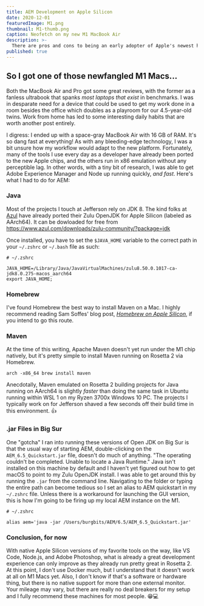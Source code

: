 ```yaml
---
title: AEM Development on Apple Silicon
date: 2020-12-01
featuredImage: M1.png
thumbnail: M1-thumb.png
caption: Neofetch on my new M1 MacBook Air
description: >-
  There are pros and cons to being an early adopter of Apple's newest hardware, but there are mostly pros, even if you opt for the M1 MacBook Air.
published: true
---
```


## So I got one of those newfangled M1 Macs...

Both the MacBook Air and Pro got some great reviews, with the former as a fanless ultrabook that spanks _most laptops that exist_ in benchmarks. I was in desparate need for a device that could be used to get my work done in a room besides the office which doubles as a playroom for our 4.5-year-old twins. Work from home has led to some interesting daily habits that are worth another post entirely. 

I digress: I ended up with a space-gray MacBook Air with 16 GB of RAM. It's so dang fast at everything! As with any bleeding-edge technology, I was a bit unsure how my workflow would adapt to the new platform. Fortunately, many of the tools I use every day as a developer have already been ported to the new Apple chips, and the others run in x86 emulation without any perceptible lag. In other words, with a tiny bit of research, I was able to get Adobe Experience Manager and Node up running quickly, _and fast_. Here's what I had to do for AEM:

### Java
Most of the projects I touch at Jefferson rely on JDK 8. The kind folks at [Azul](https://www.azul.com) have already ported their Zulu OpenJDK for Apple Silicon (labeled as AArch64). It can be dowloaded for free from https://www.azul.com/downloads/zulu-community/?package=jdk

Once installed, you have to set the `$JAVA_HOME` variable to the correct path in your `~/.zshrc` or `~/.bash` file as such:

```shell
# ~/.zshrc

JAVA_HOME=/Library/Java/JavaVirtualMachines/zulu8.50.0.1017-ca-jdk8.0.275-macos_aarch64
export JAVA_HOME;
```
### Homebrew
I've found Homebrew the best way to install Maven on a Mac. I highly recommend reading Sam Soffes' blog post, _[Homebrew on Apple Silicon](https://soffes.blog/homebrew-on-apple-silicon)_, if you intend to go this route.

### Maven
At the time of this writing, Apache Maven doesn't yet run under the M1 chip natively, but it's pretty simple to install Maven running on Rosetta 2 via Homebrew. 
```console
arch -x86_64 brew install maven
```
Anecdotally, Maven emulated on Rosetta 2 building projects for Java running on AArch64 is slightly _faster_ than doing the same task in Ubuntu running within WSL 1 on my Ryzen 3700x Windows 10 PC. The projects I typically work on for Jefferson shaved a few seconds off their build time in this environment. 👍

### .jar Files in Big Sur

One "gotcha" I ran into running these versions of Open JDK on Big Sur is that the usual way of starting AEM, double-clicking on the `AEM_6.5_Quickstart.jar` file, doesn't do much of anything. "The operating couldn't be completed. Unable to locate a Java Runtime." Java isn't installed on this machine by default and I haven't yet figured out how to get macOS to point to my Zulu OpenJDK install. I was able to get around this by running the `.jar` from the command line. Navigating to the folder or typing the entire path can become tedious so I set an alias to AEM quickstart in my `~/.zshrc` file. Unless there is a workaround for launching the GUI version, this is how I'm going to be firing up my local AEM instance on the M1.
```shell
# ~/.zshrc

alias aem='java -jar /Users/burgbits/AEM/6.5/AEM_6.5_Quickstart.jar'
```

### Conclusion, for now
With native Apple Silicon versions of my favorite tools on the way, like VS Code, Node.js, and Adobe Photoshop, what is already a great development experience can only improve as they already run pretty great in Rosetta 2. At this point, I don't use Docker much, but I understand that it doesn't work at all on M1 Macs yet. Also, I don't know if that's a software or hardware thing, but there is no native support for more than one external monitor. Your mileage may vary, but there are really no deal breakers for my setup and I fully recommend these machines for most people. 😁💻